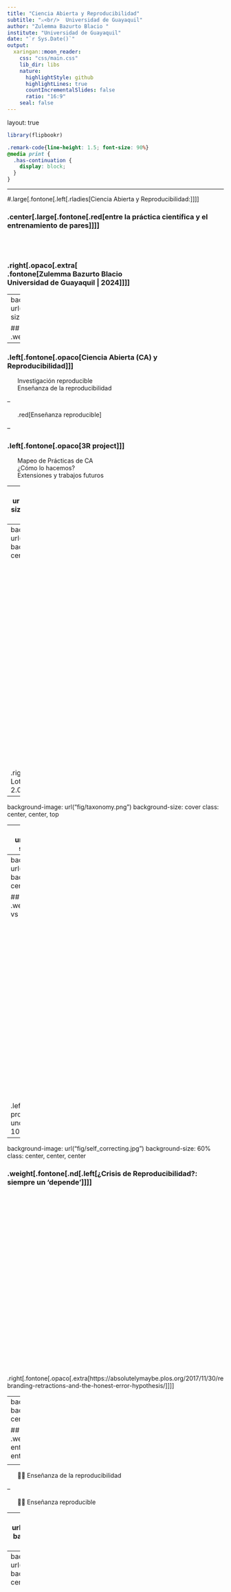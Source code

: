 ---
title: "Ciencia Abierta y Reproducibilidad"
subtitle: "⚔<br/>  Universidad de Guayaquil"
author: "Zulemma Bazurto Blacio "
institute: "Universidad de Guayaquil"
date: "`r Sys.Date()`"
output:
  xaringan::moon_reader:
    css: "css/main.css"
    lib_dir: libs
    nature:
      highlightStyle: github
      highlightLines: true
      countIncrementalSlides: false
      ratio: "16:9"
    seal: false  
---

layout: true


```{r setup, include=FALSE}
library(flipbookr)
```

```{css, eval = TRUE, echo = FALSE}
.remark-code{line-height: 1.5; font-size: 90%}
@media print {
  .has-continuation {
    display: block;
  }
}
```

---





#.large[.fontone[.left[.rladies[Ciencia Abierta y Reproducibilidad:]]]]

### .center[.large[.fontone[.red[entre la práctica científica y el entrenamiento de pares]]]]


<br>
<br>


### .right[.opaco[.extra[<br>.fontone[Zulemma Bazurto Blacio  <br> Universidad de Guayaquil | 2024]]]]


---
background-image: url("fig/solely.jpg")
background-size: cover
class: center, center, top


## .weight[.fontone[.nd[.left[Agenda]]]]
<br>

--

### .left[.fontone[.opaco[Ciencia Abierta (CA) y Reproducibilidad]]]

<div class="left fontone opaco large">
<ul style="list-style-type: none">
<li> Investigación reproducible </li> 
<li> Enseñanza de la reproducibilidad </li>
</ul>
</div>

--

<div class="left fontone opaco large">
<ul style="list-style-type: none">
<li> .red[Enseñanza reproducible]</li>
</ul>
</div>

--

### .left[.fontone[.opaco[3R project]]]

<div class="left fontone opaco large">
<ul style="list-style-type: none">
<li> Mapeo de Prácticas de CA</li> 
<li> ¿Cómo lo hacemos?</li>
<li> Extensiones y trabajos futuros </li>
</ul>
</div>
---
background-image: url("fig/CA.JPG")
background-size: cover
class: center, center, top

---
background-image: url("fig/Open_umbrella.jpg")
background-size: 75%
class: center, center, top
<br>
<br>
<br>
<br>
<br>
<br>
<br>
<br>
<br>
<br>
<br>
<br>
<br>
<br>
<br>
<br>
<br>
<br>
<br>
<br>
<br>
<br>
<br>
<br>
<br>


.right[.fontone[.opaco[Ilustración: Lotta W Tomasson/VA CC BY-NC 2.0]]]

---
background-image: url("fig/taxonomy.png")
background-size: cover
class: center, center, top


---
background-image: url("fig/repro_intro.jpg")
background-size: cover
class: center, center, top



---
background-image: url("fig/reproducible_grid.jpg")
background-size: 75%
class: center, center, center

## .weight[.fontone[.nd[.left[Reproducibilidad vs Replicabilidad]]]]
<br>
<br>
<br>
<br>
<br>
<br>
<br>
<br>
<br>
<br>
<br>
<br>
<br>
<br>
<br>
<br>
<br>
<br>
<br>
<br>
<br>
<br>

.left[.fontone[.opaco[The Turing Way project illustration by Scriberia. Used under a CC-BY 4.0 licence. DOI: 10.5281/zenodo.3332807]]]


---
background-image: url("fig/self_correcting.jpg")
background-size: 60%
class: center, center, center

### .weight[.fontone[.nd[.left[¿Crisis de Reproducibilidad?: siempre un 'depende']]]]

<br>
<br>
<br>
<br>
<br>
<br>
<br>
<br>
<br>
<br>
<br>
<br>
<br>
<br>
<br>
<br>
<br>
<br>
<br>
<br>
<br>
<br>
<br>
<br>

.right[.fontone[.opaco[.extra[https://absolutelymaybe.plos.org/2017/11/30/rebranding-retractions-and-the-honest-error-hypothesis/]]]]

---
background-image: url("fig/")
background-size: cover
class: center, center, top


## .weight[.fontone[.nd[.left[Reproducibilidad: entre la práctica científica y el entrenamiento de pares]]]]

<div class="left fontone opaco exlarge">
<ul style="list-style-type: none">
<li> 🍀 Investigación reproducible </li> 
</ul>
</div>

--

<div class="left fontone opaco exlarge">
<ul style="list-style-type: none">
<li> 🌱🌱 Enseñanza de la reproducibilidad </li>
</ul>
</div>

--

<div class="left fontone red exlarge">
<ul style="list-style-type: none">
<li> 🌾🌾 Enseñanza reproducible </li>
</ul>
</div>
---
background-image: url("fig/repro_research_2.jpg")
background-size: cover
class: center, center, top

<br>
<br>
<br>
<br>
<br>
<br>
<br>
<br>
<br>
<br>
<br>
<br>
<br>
<br>
<br>
<br>
<br>
<br>
<br>
<br>
<br>
<br>
<br>
<br>
<br>


.left[.fontone[.opaco[.extra[The Turing Way project illustration by Scriberia. Used under a CC-BY 4.0 licence. DOI: 10.5281/zenodo.3332807]]]]


---
background-image: url("fig/enseñanza_repro.jpg")
background-size: cover
class: center, center, top




<br>
<br>
<br>
<br>
<br>
<br>
<br>
<br>
<br>
<br>
<br>
<br>
<br>
<br>
<br>
<br>
<br>
<br>
<br>
<br>
<br>
<br>
<br>
<br>

.right[.fontone[.opaco[.extra[The Turing Way project illustration by Scriberia. Used under a CC-BY 4.0 licence. DOI: 10.5281/zenodo.3332807]]]]

---
background-image: url("fig/enseñanza_repro_2.jpg")
background-size: cover
class: center, center, top

<br>
<br>
<br>
<br>
<br>
<br>
<br>
<br>
<br>
<br>
<br>
<br>
<br>
<br>
<br>
<br>
<br>
<br>
<br>
<br>
<br>
<br>
<br>
<br>

.right[.fontone[.opaco[.extra[https://doi.org/10.5281/zenodo.1212496]]]]

---
background-image: url("fig/skills_2.jpg")
background-size: cover
class: center, center, top

<br>
<br>
<br>
<br>
<br>
<br>
<br>
<br>
<br>
<br>
<br>
<br>
<br>
<br>
<br>
<br>
<br>
<br>
<br>
<br>
<br>
<br>
<br>
<br>

.right[.fontone[.opaco[.extra[The Turing Way project illustration by Scriberia. Used under a CC-BY 4.0 licence. DOI: 10.5281/zenodo.3332807]]]]






---
background-image: url("fig/3rproject.jpg")
background-size: 80%
class: center, center, top

---
background-image: url("fig/")
background-size: 80%
class: center, center, top

## .weight[.fontone[.semillero[.left[3R Project: ¿Cómo surge?]]]]


<div class="left fontone opaco larger">
<ul style="list-style-type: none">
<li> 🍀 Finalidad del estudio🍀: Medir las percepciones individuales y las experiencias colectivas de los profesores de la Facultad de Ciencias Administrativas respecto a la ciencia abierta.
 </li> 
</ul>
</div>

--



<div class="left fontone opaco medium">
<ul style="list-style-type: none">
.fontone[.opaco[📋Instrumento: Cuestionario de 19 preguntas basado en el modelo de encuesta desarollado por el equipo de investigación de la Universidad de California y Open Research Funders Group (ORFG)]]
<br>
<br>
<li> 🍀 Experiencia y participación en investigación científica  </li>
<li> 🍀 Conocimiento y percepción de la Ciencia Abierta
</li>
<li> 🍀 Prácticas de Ciencia Abierta
</li>
<li> 🍀 Limitantes de la Ciencia Abierta
</li>
</ul>
</div>

<br>
<br>
<br>
<br>
<br>
<br>
<br>
<br>
<br>
<br>
<br>
<br>
<br>
<br>
<br>
<br>
<br>
<br>
<br>
<br>
<br>
<br>


.left[.fontone[.rladies[.extreme[Mapeando las prácticas de Ciencia Abierta en Investigación Científica en la Facultad de Ciencias Administrativas de la Universidad de Guayaquil, Macías N., Salas A., Bazurto Z. (2024)]]]]

---
background-image: url("fig/mapeando.jpg")
background-size: 99%
class: center, center, top

<br>
<br>
<br>
<br>
<br>
<br>
<br>
<br>
<br>
<br>
<br>
<br>
<br>
<br>
<br>
<br>
<br>
<br>
<br>
<br>
<br>
<br>
<br>
<br>
<br>
.left[.fontone[.rladies[.extreme[Mapeando las prácticas de Ciencia Abierta en Investigación Científica en la Facultad de Ciencias Administrativas de la Universidad de Guayaquil, Macías N., Salas A., Bazurto Z. (2024)]]]]
---
background-image: url("fig/union.jpg")
background-size: cover
class: center, center, top

---
background-image: url("fig/mentees.jpg")
background-size: cover
class: center, center, top

<br>
<br>
<br>
<br>
<br>
<br>
<br>
<br>
<br>
<br>
<br>
<br>
<br>
<br>
<br>
<br>
<br>
<br>
<br>
<br>
<br>
<br>
<br>
<br>

.right[.fontone[.opaco[.extra[The Turing Way project illustration by Scriberia. Used under a CC-BY 4.0 licence. DOI: 10.5281/zenodo.3332807]]]]

---
background-image: url("fig/flujo.jpg")
background-size: cover
class: center, center, top

<br>
<br>
<br>
<br>
<br>
<br>
<br>
<br>
<br>
<br>
<br>
<br>
<br>
<br>
<br>
<br>
<br>
<br>
<br>
<br>
<br>
<br>
<br>
<br>

.right[.fontone[.opaco[.extra[The Turing Way project illustration by Scriberia. Used under a CC-BY 4.0 licence. DOI: 10.5281/zenodo.3332807]]]]

---
background-image: url("fig/pares.jpg")
background-size: cover
class: center, center, top

<br>
<br>
<br>
<br>
<br>
<br>
<br>
<br>
<br>
<br>
<br>
<br>
<br>
<br>
<br>
<br>
<br>
<br>
<br>
<br>
<br>
<br>
<br>


.left[.fontone[.nd[.exlarge[Cubriendo la dimensión]]]]
.left[.fontone[.nd[.exlarge[de formación de pares]]]]


---
background-image: url("fig/producto.jpg")
background-size: cover
class: center, center, top

<br>
<br>
<br>
<br>
<br>
<br>
<br>
<br>
<br>
<br>
<br>
<br>
<br>
<br>
<br>
<br>
<br>
<br>
<br>
<br>
<br>
<br>
<br>
<br>


.left[.fontone[.nd[.exlarge[Cubriendo la dimensión de la práctica científica]]]]

---
background-image: url("fig/timeline.jpg")
background-size: cover
class: center, center, top

---
background-image: url("fig/expecting.jpg")
background-size: cover
class: center, center, top

---
background-image: url("fig/prefinal.jpg")
background-size: cover
class: center, center, top

<br>
<br>
<br>
<br>
<br>
<br>
<br>
<br>
<br>
<br>
<br>
<br>
<br>
<br>
<br>
<br>
<br>
<br>
<br>
<br>
<br>
<br>
<br>
<br>

.right[.fontone[.opaco[.extra[https://zenodo.org/records/10556824]]]]

---
background-image: url("fig/thank.jpg")
background-size: cover
class: center, center, top



